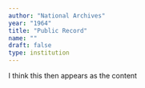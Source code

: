 ```yaml
---
author: "National Archives"
year: "1964"
title: "Public Record"
name: ""
draft: false
type: institution
---
```

I think this then appears as the content
